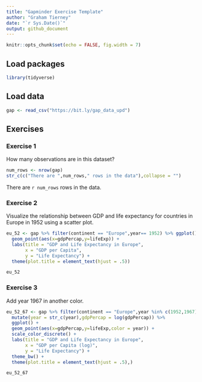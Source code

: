```yaml
---
title: "Gapminder Exercise Template"
author: "Graham Tierney"
date: "`r Sys.Date()`"
output: github_document
---
```


```r
knitr::opts_chunk$set(echo = FALSE, fig.width = 7)
```


## Load packages

```r
library(tidyverse)
```

## Load data

```r
gap <- read_csv("https://bit.ly/gap_data_upd")
```

## Exercises

### Exercise 1

How many observations are in this dataset?

```r
num_rows <- nrow(gap)
str_c(c("There are ",num_rows," rows in the data"),collapse = "")
```

There are `r num_rows` rows in the data. 

### Exercise 2

Visualize the relationship between GDP and life expectancy for 
countries in Europe in 1952 using a scatter plot.

```r

eu_52 <- gap %>% filter(continent == "Europe",year== 1952) %>% ggplot() + 
  geom_point(aes(x=gdpPercap,y=lifeExp)) + 
  labs(title = "GDP and Life Expectancy in Europe",
       x = "GDP per Capita",
       y = "Life Expectancy") + 
  theme(plot.title = element_text(hjust = .5))

eu_52

```

### Exercise 3

Add year 1967 in another color.

```r

eu_52_67 <- gap %>% filter(continent == "Europe",year %in% c(1952,1967)) %>% 
  mutate(year = str_c(year),gdpPercap = log(gdpPercap)) %>% 
  ggplot() + 
  geom_point(aes(x=gdpPercap,y=lifeExp,color = year)) + 
  scale_color_discrete() + 
  labs(title = "GDP and Life Expectancy in Europe",
       x = "GDP per Capita (log)",
       y = "Life Expectancy") + 
  theme_bw() + 
  theme(plot.title = element_text(hjust = .5),) 

eu_52_67
```

